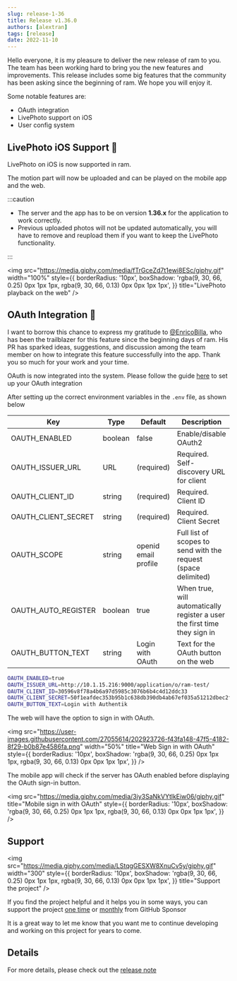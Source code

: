 ```yaml
---
slug: release-1-36
title: Release v1.36.0
authors: [alextran]
tags: [release]
date: 2022-11-10
---
```


Hello everyone, it is my pleasure to deliver the new release of ram to you. The team has been working hard to bring you the new features and improvements. This release includes some big features that the community has been asking since the beginning of ram. We hope you will enjoy it.

Some notable features are:

- OAuth integration
- LivePhoto support on iOS
- User config system

<!--truncate-->

## LivePhoto iOS Support 🎉

LivePhoto on iOS is now supported in ram.

The motion part will now be uploaded and can be played on the mobile app and the web.

:::caution

- The server and the app has to be on version **1.36.x** for the application to work correctly.
- Previous uploaded photos will not be updated automatically, you will have to remove and reupload them if you want to keep the LivePhoto functionality.

:::

<img
  src="https://media.giphy.com/media/fTrGceZd7t1ewi8ESc/giphy.gif"
  width="100%"
  style={{
    borderRadius: '10px',
    boxShadow: 'rgba(9, 30, 66, 0.25) 0px 1px 1px, rgba(9, 30, 66, 0.13) 0px 0px 1px 1px',
  }}
  title="LivePhoto playback on the web"
/>

## OAuth Integration 🎉

I want to borrow this chance to express my gratitude to [@EnricoBilla](https://github.com/EnricoBilla), who has been the trailblazer for this feature since the beginning days of ram. His PR has sparked ideas, suggestions, and discussion among the team member on how to integrate this feature successfully into the app. Thank you so much for your work and your time.

OAuth is now integrated into the system. Please follow the guide [here](https://ram.app/docs/usage/oauth) to set up your OAuth integration

After setting up the correct environment variables in the `.env` file, as shown below

| Key                 | Type    | Default              | Description                                                               |
| ------------------- | ------- | -------------------- | ------------------------------------------------------------------------- |
| OAUTH_ENABLED       | boolean | false                | Enable/disable OAuth2                                                     |
| OAUTH_ISSUER_URL    | URL     | (required)           | Required. Self-discovery URL for client                                   |
| OAUTH_CLIENT_ID     | string  | (required)           | Required. Client ID                                                       |
| OAUTH_CLIENT_SECRET | string  | (required)           | Required. Client Secret                                                   |
| OAUTH_SCOPE         | string  | openid email profile | Full list of scopes to send with the request (space delimited)            |
| OAUTH_AUTO_REGISTER | boolean | true                 | When true, will automatically register a user the first time they sign in |
| OAUTH_BUTTON_TEXT   | string  | Login with OAuth     | Text for the OAuth button on the web                                      |

```bash title="Authentik Example"
OAUTH_ENABLED=true
OAUTH_ISSUER_URL=http://10.1.15.216:9000/application/o/ram-test/
OAUTH_CLIENT_ID=30596v8f78a4b6a97d5985c3076b6b4c4d12ddc33
OAUTH_CLIENT_SECRET=50f1eafdec353b95b1c638db390db4ab67ef035a51212dbec2f56175e2eb272b5d572c099176e6fe116ecf47ffdd544bgdb9e2edc588307ee0339d25eeccd88
OAUTH_BUTTON_TEXT=Login with Authentik
```

The web will have the option to sign in with OAuth.

<img
  src="https://user-images.githubusercontent.com/27055614/202923726-f43fa148-47f5-4182-8f29-b0b87e4586fa.png"
  width="50%"
  title="Web Sign in with OAuth"
  style={{
    borderRadius: '10px',
    boxShadow: 'rgba(9, 30, 66, 0.25) 0px 1px 1px, rgba(9, 30, 66, 0.13) 0px 0px 1px 1px',
  }}
/>

The mobile app will check if the server has OAuth enabled before displaying the OAuth
sign-in button.

<img
  src="https://media.giphy.com/media/3iy3SaNkVYtlkEiw06/giphy.gif"
  title="Mobile sign in with OAuth"
  style={{
    borderRadius: '10px',
    boxShadow: 'rgba(9, 30, 66, 0.25) 0px 1px 1px, rgba(9, 30, 66, 0.13) 0px 0px 1px 1px',
  }}
/>

## Support

<img
  src="https://media.giphy.com/media/LStqgGESXW8XnuCv5y/giphy.gif"
  width="300"
  style={{
    borderRadius: '10px',
    boxShadow: 'rgba(9, 30, 66, 0.25) 0px 1px 1px, rgba(9, 30, 66, 0.13) 0px 0px 1px 1px',
  }}
  title="Support the project"
/>

If you find the project helpful and it helps you in some ways, you can support the project [one time](https://github.com/sponsors/alextran1502?frequency=one-time&sponsor=alextran1502) or [monthly](https://github.com/sponsors/alextran1502) from GitHub Sponsor

It is a great way to let me know that you want me to continue developing and working on this project for years to come.

## Details

For more details, please check out the [release note](https://github.com/ram-app/ram/releases/tag/v1.36.0_55-dev)
